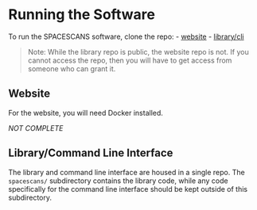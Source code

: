 # Running the Software
To run the SPACESCANS software, clone the repo:
    - [website](https://github.com/uf-hobi-informatics-lab/SPACESCANS-web-app-REAL)
    - [library/cli](https://github.com/uf-hobi-informatics-lab/SPACESCANS)

> Note: While the library repo is public, the website repo is not. If you cannot access the repo, then you will have to get access from someone who can grant it.


## Website
For the website, you will need Docker installed. 

_NOT COMPLETE_

## Library/Command Line Interface
The library and command line interface are housed in a single repo. The `spacescans/` subdirectory contains the library code, while any code 
specifically for the command line interface should be kept outside of this subdirectory.